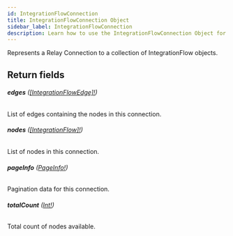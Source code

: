 ```yaml
---
id: IntegrationFlowConnection
title: IntegrationFlowConnection Object
sidebar_label: IntegrationFlowConnection
description: Learn how to use the IntegrationFlowConnection Object for Prismatic's API.
---
```


Represents a Relay Connection to a collection of IntegrationFlow objects.

## Return fields

###### <b>edges</b> ([[IntegrationFlowEdge]!](api/schema/object/IntegrationFlowEdge.mdx))

List of edges containing the nodes in this connection.

###### <b>nodes</b> ([[IntegrationFlow]!](api/schema/object/IntegrationFlow.mdx))

List of nodes in this connection.

###### <b>pageInfo</b> ([PageInfo!](api/schema/object/PageInfo.mdx))

Pagination data for this connection.

###### <b>totalCount</b> ([Int!](api/schema/scalar/Int.mdx))

Total count of nodes available.
